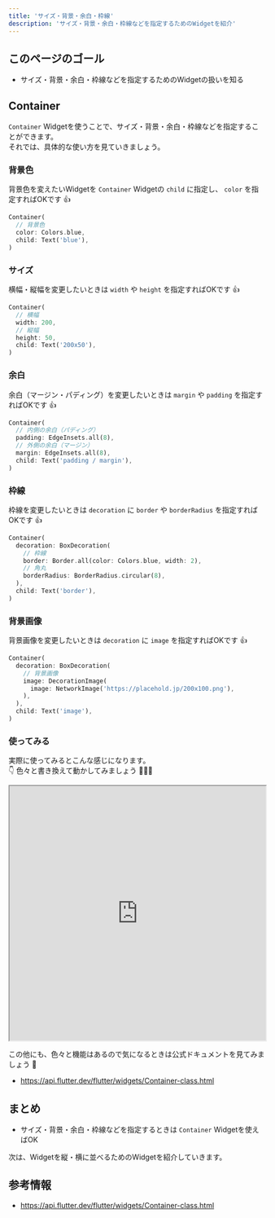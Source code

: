 ```yaml
---
title: 'サイズ・背景・余白・枠線'
description: 'サイズ・背景・余白・枠線などを指定するためのWidgetを紹介'
---
```


## このページのゴール

- サイズ・背景・余白・枠線などを指定するためのWidgetの扱いを知る


## Container

`Container` Widgetを使うことで、サイズ・背景・余白・枠線などを指定することができます。  
それでは、具体的な使い方を見ていきましょう。


### 背景色

背景色を変えたいWidgetを `Container` Widgetの `child` に指定し、 `color` を指定すればOKです 👍
```dart
Container(
  // 背景色
  color: Colors.blue,
  child: Text('blue'),
)
```

### サイズ

横幅・縦幅を変更したいときは `width` や `height` を指定すればOKです 👍
```dart
Container(
  // 横幅
  width: 200,
  // 縦幅
  height: 50,
  child: Text('200x50'),
)
```

### 余白

余白（マージン・パディング）を変更したいときは `margin` や `padding` を指定すればOKです 👍
```dart
Container(
  // 内側の余白（パディング）
  padding: EdgeInsets.all(8),
  // 外側の余白（マージン）
  margin: EdgeInsets.all(8),
  child: Text('padding / margin'),
)
```

### 枠線

枠線を変更したいときは `decoration` に `border` や `borderRadius` を指定すればOKです 👍
```dart
Container(
  decoration: BoxDecoration(
    // 枠線
    border: Border.all(color: Colors.blue, width: 2),
    // 角丸
    borderRadius: BorderRadius.circular(8),
  ),
  child: Text('border'),
)
```

### 背景画像

背景画像を変更したいときは `decoration` に `image` を指定すればOKです 👍
```dart
Container(
  decoration: BoxDecoration(
    // 背景画像
    image: DecorationImage(
      image: NetworkImage('https://placehold.jp/200x100.png'),
    ),
  ),
  child: Text('image'),
)
```

### 使ってみる

実際に使ってみるとこんな感じになります。  
👇 色々と書き換えて動かしてみましょう 💪💪💪

<iframe
    width="100%"
    height="500px"
    src="https://dartpad.dev/embed-flutter.html?split=60&theme=dark&run=true&id=514e924f4a09d99db516527b276cea3f">
</iframe>

この他にも、色々と機能はあるので気になるときは公式ドキュメントを見てみましょう 👀

- https://api.flutter.dev/flutter/widgets/Container-class.html


## まとめ

- サイズ・背景・余白・枠線などを指定するときは `Container` Widgetを使えばOK

次は、Widgetを縦・横に並べるためのWidgetを紹介していきます。


## 参考情報

- https://api.flutter.dev/flutter/widgets/Container-class.html
